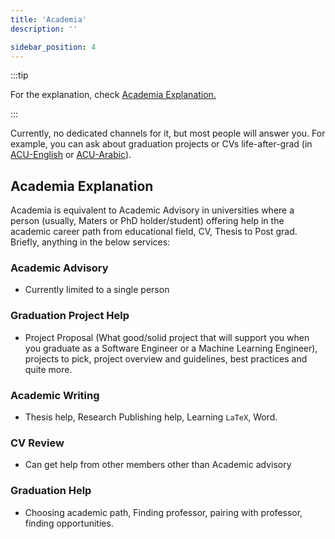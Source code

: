 ```yaml
---
title: 'Academia'
description: ''

sidebar_position: 4
---
```


:::tip

For the explanation, check [Academia Explanation.](#academia-explanation)

:::

Currently, no dedicated channels for it, but most people will answer you. For example, you can ask about graduation projects or CVs life-after-grad (in [ACU-English](https://discord.com/channels/1026170883997438112/1026170885331222553) or [ACU-Arabic](https://discord.com/channels/950993900720492574/992733648690368512)).

## Academia Explanation

Academia is equivalent to Academic Advisory in universities where a person (usually, Maters or PhD holder/student) offering help in the academic career path from educational field, CV, Thesis to Post grad. Briefly, anything in the below services:

### Academic Advisory

-   Currently limited to a single person

### Graduation Project Help

-   Project Proposal (What good/solid project that will support you when you graduate as a Software Engineer or a Machine Learning Engineer), projects to pick, project overview and guidelines, best practices and quite more.

### Academic Writing

-   Thesis help, Research Publishing help, Learning `LaTeX`, Word.

### CV Review

-   Can get help from other members other than Academic advisory

### Graduation Help

-   Choosing academic path, Finding professor, pairing with professor, finding opportunities.
